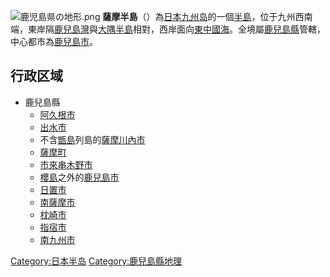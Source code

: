 [[File:鹿児島県の地形.png|thumb]]
'''薩摩半島'''（{{jpn|j=薩摩半島|hg=さつまはんとう|rm=Satsuma hantō|f=y}}）為[[日本|日本]][[九州岛|九州岛]]的一個[[半島|半島]]，位于九州西南端，東岸隔[[鹿兒島灣|鹿兒島灣]]與[[大隅半島|大隅半島]]相對，西岸面向[[東中國海|東中國海]]。全境屬[[鹿兒島縣|鹿兒島縣]]管轄，中心都市為[[鹿兒島市|鹿兒島市]]。

== 行政区域 ==
*鹿兒島縣
**[[阿久根市|阿久根市]]
**[[出水市|出水市]]
**不含[[甑島|甑島]]列島的[[薩摩川內市|薩摩川內市]]
**[[薩摩町|薩摩町]]
**[[市來串木野市|市來串木野市]]
**[[櫻島|櫻島]]之外的[[鹿兒島市|鹿兒島市]]
**[[日置市|日置市]]
**[[南薩摩市|南薩摩市]]
**[[枕崎市|枕崎市]]
**[[指宿市|指宿市]]
**[[南九州市|南九州市]]
{{日本之半島}}
{{coord|31.15519|130.586917|format=dms|display=title|type:waterbody_region:JP-46_scale:100000|name=薩摩半島}}
[[Category:日本半岛|Category:日本半岛]]
[[Category:鹿兒島縣地理|Category:鹿兒島縣地理]]